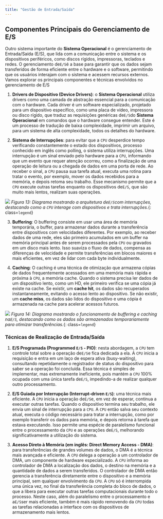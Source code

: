 ```yaml
---
title: "Gestão de Entrada/Saída"
---
```


## Componentes Principais do Gerenciamento de E/S

Outro sistema importante do **Sistema Operacional** é o gerenciamento de Entrada/Saída (E/S), que lida com a comunicação entre o sistema e os dispositivos periféricos, como discos rígidos, impressoras, teclados e redes. O gerenciamento de`E/S`é a base para garantir que os dados sejam transferidos de forma eficiente entre o hardware e o software, permitindo que os usuários interajam com o sistema e acessem recursos externos. Vamos explorar os principais componentes e técnicas envolvidos no gerenciamento de E/S

1. **Drivers de Dispositivo (Device Drivers)**: o **Sistema Operacional** utiliza drivers como uma camada de abstração essencial para a comunicação com o hardware. Cada driver é um software especializado, projetado para um dispositivo específico, como uma placa de vídeo, impressora ou disco rígido, que traduz as requisições genéricas de`E/S`do **Sistema Operacional** em comandos que o hardware consegue entender. Este é um processo de tradução de baixa complexidade, imprimir um arquivo, para um sistema de alta complexidade, todos os detalhes do hardware.

2. **Sistema de Interrupções**: para evitar que a `CPU` desperdice tempo verificando constantemente o estado dos dispositivos, processo conhecido em inglês como polling, o sistema utiliza interrupções. Uma interrupção é um sinal enviado pelo hardware para a `CPU`, informando que um evento que requer atenção ocorreu, como a finalização de uma operação de leitura ou a chegada de dados em uma porta de rede. Ao receber o sinal, a `CPU` pausa sua tarefa atual, executa uma rotina para tratar o evento, por exemplo, mover os dados recebidos para a memória, e depois retoma seu trabalho. Esse mecanismo permite que a `CPU` execute outras tarefas enquanto os dispositivos de`E/S`, que são muito mais lentos, realizam suas operações.

![](/assets/images/io_architecture_interrupts_figure.webp)
_Figura 13: Diagrama mostrando a arquitetura de`E/S`com interrupções, destacando como a `CPU` interage com dispositivos e trata interrupções._{: class=`legend`}

3. **Buffering**: O buffering consiste em usar uma área de memória temporária, o buffer, para armazenar dados durante a transferência entre dispositivos com velocidades diferentes. Por exemplo, ao receber dados de uma rede, eles são primeiro acumulados em um buffer na memória principal antes de serem processados pela `CPU` ou gravados em um disco mais lento. Isso suaviza o fluxo de dados, compensa as diferenças de velocidade e permite transferências em blocos maiores e mais eficientes, em vez de lidar com cada byte individualmente.

4. **Caching**: O caching é uma técnica de otimização que armazena cópias de dados frequentemente acessados em uma memória mais rápida e próxima à `CPU`, a memória cache. Quando o sistema precisa ler dados de um dispositivo lento, como um HD, ele primeiro verifica se uma cópia já existe na cache. Se existir, um **cache hit**, os dados são recuperados instantaneamente, evitando o acesso lento ao dispositivo. Se não existir, um **cache miss**, os dados são lidos do dispositivo e uma cópia é armazenada na cache para acelerar acessos futuros.

![](/assets/images/io_buffering_caching_figure.webp)
_Figura 14: Diagrama mostrando o funcionamento de buffering e caching na`E/S`, destacando como os dados são armazenados temporariamente para otimizar  transferências._{: class=`legend`}

### Técnicas de Realização de Entrada/Saída

1. **E/S Programada (Programmed `E/S` - PIO)**: nesta abordagem, a `CPU` tem controle total sobre a operação de`E/S`e fica dedicada a ela. A `CPU` inicia a requisição e entra em um laço de espera ativa (busy-waiting), consultando repetidamente o registrador de status do dispositivo para saber se a operação foi concluída. Essa técnica é simples de implementar, mas extremamente ineficiente, pois mantém a `CPU` 100% ocupada com uma única tarefa de`E/S`, impedindo-a de realizar qualquer outro processamento.

2. **E/S Guiada por Interrupção (Interrupt-driven `E/S`)**: uma técnica mais eficiente. A `CPU` inicia a operação de`E/S`e, em vez de esperar, continua a executar outras tarefas. Quando o dispositivo termina seu trabalho, ele envia um sinal de interrupção para a `CPU`. A `CPU` então salva seu contexto atual, executa o código necessário para tratar a interrupção, como por exemplo  transferir os dados para memória, e depois retorna à tarefa que estava executando. Isso permite uma espécie de paralelismo funcional entre o processamento da `CPU` e as operações de`E/S`, melhorando significativamente a utilização do sistema.

3. **Acesso Direto à Memória (em inglês: Direct Memory Access - DMA)**: para transferências de grandes volumes de dados, o DMA é a técnica mais avançada e eficiente. A `CPU` delega a operação a um controlador de DMA, um componente de hardware especializado. A `CPU` informa ao controlador de DMA a localização dos dados, o destino na memória e a quantidade de dados a serem transferidos. O controlador de DMA então gerencia a transferência diretamente entre o dispositivo e a memória principal, sem qualquer envolvimento da `CPU`. A `CPU` só é interrompida uma única vez, no final da transferência completa do bloco de dados, o que a libera para executar outras tarefas computacionais durante todo o processo. Neste caso, além do paralelismo entre o processamento e a`E/S`ser mais eficiente, também é mais rápido removendo da `CPU` todas as tarefas relacionadas a interface com os dispositivos de armazenamento mais lentos.

